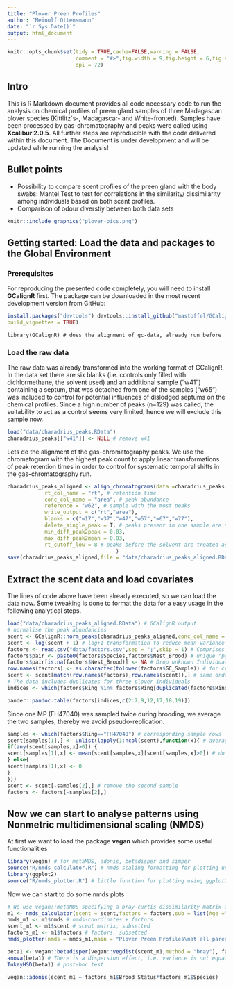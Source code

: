 ```yaml
---
title: "Plover Preen Profiles"
author: "Meinolf Ottensmann"
date: "`r Sys.Date()`"
output: html_document
---
```


```r
knitr::opts_chunk$set(tidy = TRUE,cache=FALSE,warning = FALSE,
                      comment = "#>",fig.width = 9,fig.height = 6,fig.align = "center",
                      dpi = 72)
```

## Intro

This is R Markdown document provides all code necessary code to run the analysis on chemical profiles of preen gland samples of three Madagascan plover species (Kittlitz´s-, Madagascar- and White-fronted). Samples have been processed by gas-chromatography and peaks were called using **Xcalibur 2.0.5**. All further steps are reproducible with the code delivered within this document. The Document is under development and will be updated while running the analysis!

## Bullet points
* Possibility to compare scent profiles of the preen gland with the body swabs: Mantel Test to test for correlations in the similarity/ dissimilarity among individuals based on both scent profiles.
* Comparison of odour diverstiy between both data sets

```r
knitr::include_graphics("plover-pics.png")
```

## Getting started: Load the data and packages to the Global Environment

### Prerequisites

For reproducing the presented code completely, you will need to install **GCalignR** first.
The package can be downloaded in the most recent development version from GitHub:
```r
install.packages("devtools") devtools::install_github("mastoffel/GCalignR",
build_vignettes = TRUE) 
```

```{} 
library(GCalignR) # does the alignment of gc-data, already run before
```

### Load the raw data
The raw data was already transformed into the working format of GCalignR. In the data set there are six blanks (i.e. controls only filled with dichlormethane, the solvent used) and an additional sample ("w41") containing a septum, that was detached from one of the samples ("w65") was included to control for potential influences of dislodged septums on the chemical profiles. Since a high number of peaks (n=129) was called, the suitability to act as a control seems very limited, hence we will exclude this sample now.

```r
load("data/charadrius_peaks.RData")
charadrius_peaks[["w41"]] <- NULL # remove w41
```

Lets do the alignment of the gas-chromatography peaks. We use the chromatogram with the highest peak count to apply linear transformations of peak retention times in order to control for systematic temporal shifts in the gas-chromatography run. 

```r
charadrius_peaks_aligned <- align_chromatograms(data =charadrius_peaks ,
            rt_col_name = "rt", # retention time
            conc_col_name = "area", # peak abundance
            reference = "w62", # sample with the most peaks 
            write_output = c("rt","area"), 
            blanks = c("w17","w37","w47","w57","w67","w77"),
            delete_single_peak = T, # peaks present in one sample are not informative
            min_diff_peak2peak = 0.03,
            max_diff_peak2mean = 0.03,
            rt_cutoff_low = 8 # peaks before the solvent are treated as uncertain
                                   )
save(charadrius_peaks_aligned,file = "data/charadrius_peaks_aligned.RData")
````

## Extract the scent data and load covariates

The lines of code above have been already executed, so we can load the data now. Some tweaking is done to format the data for a easy usage in the following analytical steps. 

```r
load("data/charadrius_peaks_aligned.RData") # GCalignR output
# normalise the peak abundancies
scent <- GCalignR::norm_peaks(charadrius_peaks_aligned,conc_col_name = "area",rt_col_name = "rt",out = "data.frame")  
scent <- log(scent + 1) # log+1 transformation to reduce mean-variance trends
factors <- read.csv("data/factors.csv",sep = ";",skip = 1) # Comprises all available covariates
factors$pair <- paste0(factors$Species,factors$Nest_Brood) # unique "pairs"
factors$pair[is.na(factors$Nest_Brood)] <- NA # Drop unknown Individuals from "pairs"
row.names(factors) <- as.character(tolower(factors$GC_Sample)) # for cross-reference with gc-data
scent <- scent[match(row.names(factors),row.names(scent)),] # same order of rows is crucial 
# The data includes duplicates for three plover individuals
indices <- which(factors$Ring %in% factors$Ring[duplicated(factors$Ring)]) # duplicated Individuals
```
```r
pander::pandoc.table(factors[indices,c(2:7,9,12,17,18,19)])
``` 

Since one MP (FH47040) was sampled twice during brooding, we average the two samples, thereby we avoid pseudo-replication. 

```r
samples <- which(factors$Ring=="FH47040") # corresponding sample rows
scent[samples[1],] <- unlist(lapply(1:ncol(scent),function(x){ # average the samples
if(any(scent[samples,x]>0)) {
scent[samples[1],x] <- mean(scent[samples,x][scent[samples,x]>0]) # do not average zeros
} else{
scent[samples[1],x] <- 0
}
}))
scent <- scent[-samples[2],] # remove the second sample 
factors <- factors[-samples[2],]
```


## Now we can start to analyse patterns using  Nonmetric multidimensional scaling (NMDS)

At first we want to load the package **vegan** which provides some useful functionalities

```r
library(vegan) # for metaMDS, adonis, betadisper and simper 
source("R/nmds_calculator.R") # nmds scaling formatting for plotting using vegan::metaMDS 
library(ggplot2) 
source("R/nmds_plotter.R") # little function for plotting using ggplot2 
```

Now we can start to do some nmds plots
```r
# We use vegan::metaMDS specifying a bray-curtis dissimilarity matrix and subset the data set a bit
m1 <- nmds_calculator(scent = scent,factors = factors,sub = list(Age ="A")) # we focus on adults for now
nmds_m1 <- m1$nmds # nmds-coordinates + factors
scent_m1 <- m1$scent # scent matrix, subsetted
factors_m1 <- m1$factors # factors, subsetted 
nmds_plotter(nmds = nmds_m1,main = "Plover Preen Profiles\nat all parental care stages") # plot the results
```

```r
beta1 <- vegan::betadisper(vegan::vegdist(scent_m1,method = "bray"), factors_m1$Species) 
anova(beta1) # There is a dispersion effect, i.e. variance is not equal among Species
TukeyHSD(beta1) # post-hoc test
```

```r
vegan::adonis(scent_m1 ~ factors_m1$Brood_Status*factors_m1$Species)
```